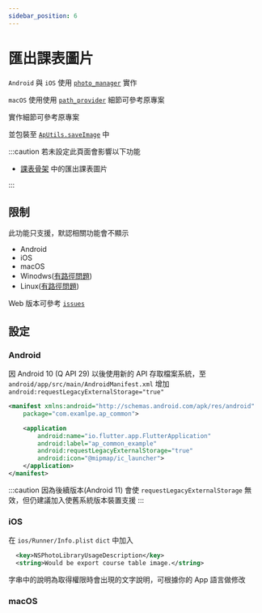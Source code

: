 ```yaml
---
sidebar_position: 6
---
```


# 匯出課表圖片

`Android` 與 `iOS` 使用 [`photo_manager`](https://pub.dev/packages/photo_manager) 實作

`macOS` 使用使用 [`path_provider`](https://pub.dev/packages/photo_manager) 細節可參考原專案

實作細節可參考原專案

並包裝至 [`ApUtils.saveImage`](../api-utils/utils#saveImage) 中

:::caution
若未設定此頁面會影響以下功能

- [課表骨架](../api-scaffolds/course-scaffold) 中的匯出課表圖片

:::

## 限制

此功能只支援，默認相關功能會不顯示

- Android
- iOS
- macOS
- Winodws([有路徑問題](https://github.com/abc873693/ap_common/issues/66))
- Linux([有路徑問題](https://github.com/abc873693/ap_common/issues/66))

Web 版本可參考 [`issues`](https://github.com/abc873693/ap_common/issues/48)

## 設定

### Android

因 Android 10 (Q API 29) 以後使用新的 API 存取檔案系統，至 `android/app/src/main/AndroidManifest.xml` 增加 `android:requestLegacyExternalStorage="true"`

```xml title='AndroidManifest.xml'
<manifest xmlns:android="http://schemas.android.com/apk/res/android"
    package="com.examlpe.ap_common">

    <application
        android:name="io.flutter.app.FlutterApplication"
        android:label="ap_common_example"
        android:requestLegacyExternalStorage="true"
        android:icon="@mipmap/ic_launcher">
    </application>
</manifest>
```

:::caution
因為後續版本(Android 11) 會使 `requestLegacyExternalStorage` 無效，但仍建議加入使舊系統版本裝置支援
:::

### iOS

在 `ios/Runner/Info.plist` `dict` 中加入

```xml title='Info.plist'
  <key>NSPhotoLibraryUsageDescription</key>
  <string>Would be export course table image.</string>
```

字串中的說明為取得權限時會出現的文字說明，可根據你的 App 語言做修改

### macOS

